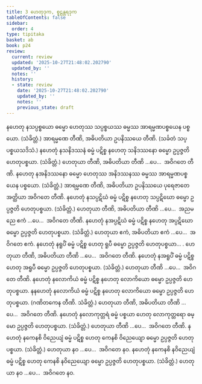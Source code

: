 ```yaml
---
title: 3 ဟေတုဒုက, စူဠန္တရဒုက
tableOfContents: false
sidebar:
  order: 4
type: tipitaka
basket: ab
book: p24
review:
  current: review
  updated: '2025-10-27T21:48:02.202790'
  updated_by: ''
  notes: ''
  history:
  - state: review
    date: '2025-10-27T21:48:02.202790'
    updated_by: ''
    notes: ''
    previous_state: draft
---
```



<ReviewStatus review={frontmatter.review} showDetails={true} />

<HypothesisAnnotation frontmatter={frontmatter} />

<DynamicBreadcrumb />

<Division number="8" book="p24" e="ch" v="40" p="426">

<Paragraph number="20" book="p24">
နဟေတု နသပ္ပစ္စယော ဓမ္မော ဟေတုဿ သပ္ပစ္စယဿ ဓမ္မဿ အာရမ္မဏပစ္စယေန ပစ္စယော. (သံခိတ္တံ.)
</Paragraph>

<Paragraph number="21" book="p24">
အာရမ္မဏေ တီဏိ, အဓိပတိယာ ဥပနိဿယေ တီဏိ. (သင်္ခတံ သပ္ပစ္စယသဒိသံ.)
</Paragraph>

</Division>
<Division number="9" book="p24" e="ch" v="40" p="427">

<Paragraph number="22" book="p24">
နဟေတုံ နသနိဒဿနံ ဓမ္မံ ပဋိစ္စ နဟေတု သနိဒဿနော ဓမ္မော ဥပ္ပဇ္ဇတိ ဟေတုပစ္စယာ. (သံခိတ္တံ.) ဟေတုယာ တီဏိ, အဓိပတိယာ တီဏိ …ပေ…  အဝိဂတေ တီဏိ.
</Paragraph>

<Paragraph number="23" book="p24">
နဟေတု နအနိဒဿနော ဓမ္မော ဟေတုဿ အနိဒဿနဿ ဓမ္မဿ အာရမ္မဏပစ္စယေန ပစ္စယော. (သံခိတ္တံ.) အာရမ္မဏေ တီဏိ, အဓိပတိယာ ဥပနိဿယေ ပုရေဇာတေ အတ္ထိယာ အဝိဂတေ တီဏိ.
</Paragraph>

</Division>
<Division number="10" book="p24" e="ch" v="40" p="427">

<Paragraph number="24" book="p24">
နဟေတုံ နသပ္ပဋိဃံ ဓမ္မံ ပဋိစ္စ နဟေတု သပ္ပဋိဃော ဓမ္မော ဥပ္ပဇ္ဇတိ ဟေတုပစ္စယာ. (သံခိတ္တံ.) ဟေတုယာ တီဏိ, အဓိပတိယာ တီဏိ …ပေ…  အညမညေ ဧကံ …ပေ…  အဝိဂတေ တီဏိ.
</Paragraph>

<Paragraph number="25" book="p24">
နဟေတုံ နအပ္ပဋိဃံ ဓမ္မံ ပဋိစ္စ နဟေတု အပ္ပဋိဃော ဓမ္မော ဥပ္ပဇ္ဇတိ ဟေတုပစ္စယာ. (သံခိတ္တံ.) ဟေတုယာ ဧကံ, အဓိပတိယာ ဧကံ …ပေ…  အဝိဂတေ ဧကံ.
</Paragraph>

</Division>
<Division number="11" book="p24" e="ch" v="40" p="427">

<Paragraph number="26" book="p24">
နဟေတုံ နရူပိံ ဓမ္မံ ပဋိစ္စ ဟေတု ရူပီ ဓမ္မော ဥပ္ပဇ္ဇတိ ဟေတုပစ္စယာ… . ဟေတုယာ တီဏိ, အဓိပတိယာ တီဏိ …ပေ…  အဝိဂတေ တီဏိ.
</Paragraph>

<Paragraph number="27" book="p24">
နဟေတုံ နအရူပိံ ဓမ္မံ ပဋိစ္စ ဟေတု အရူပီ ဓမ္မော ဥပ္ပဇ္ဇတိ ဟေတုပစ္စယာ. (သံခိတ္တံ.) ဟေတုယာ တီဏိ …ပေ…  အဝိဂတေ တီဏိ.
</Paragraph>

</Division>
<Division number="12" book="p24" e="ch" v="40" p="427">

<Paragraph number="28" book="p24">
နဟေတုံ နလောကိယံ ဓမ္မံ ပဋိစ္စ နဟေတု လောကိယော ဓမ္မော ဥပ္ပဇ္ဇတိ ဟေတုပစ္စယာ. နနဟေတုံ နလောကိယံ ဓမ္မံ ပဋိစ္စ နဟေတု လောကိယော ဓမ္မော ဥပ္ပဇ္ဇတိ ဟေတုပစ္စယာ. (ဂဏိတကေန တီဏိ. သံခိတ္တံ.) ဟေတုယာ တီဏိ, အဓိပတိယာ တီဏိ …ပေ…  အဝိဂတေ တီဏိ.
</Paragraph>

<Paragraph number="29" book="p24">
နဟေတုံ နလောကုတ္တရံ ဓမ္မံ ပစ္စယာ ဟေတု လောကုတ္တရော ဓမ္မော ဥပ္ပဇ္ဇတိ ဟေတုပစ္စယာ. (သံခိတ္တံ.) ဟေတုယာ တီဏိ …ပေ…  အဝိဂတေ တီဏိ.
</Paragraph>

</Division>
<Division number="13" book="p24" e="ch" v="40" p="427">

<Paragraph number="30" book="p24">
နဟေတုံ နကေနစိ ဝိညေယျံ ဓမ္မံ ပဋိစ္စ ဟေတု ကေနစိ ဝိညေယျော ဓမ္မော ဥပ္ပဇ္ဇတိ ဟေတုပစ္စယာ. (သံခိတ္တံ.) ဟေတုယာ နဝ …ပေ…  အဝိဂတေ နဝ.
</Paragraph>

<Paragraph number="31" book="p24">
နဟေတုံ နကေနစိ နဝိညေယျံ ဓမ္မံ ပဋိစ္စ ဟေတု ကေနစိ နဝိညေယျော ဓမ္မော ဥပ္ပဇ္ဇတိ ဟေတုပစ္စယာ. (သံခိတ္တံ.) ဟေတုယာ နဝ …ပေ…  အဝိဂတေ နဝ.
</Paragraph>
</Division>